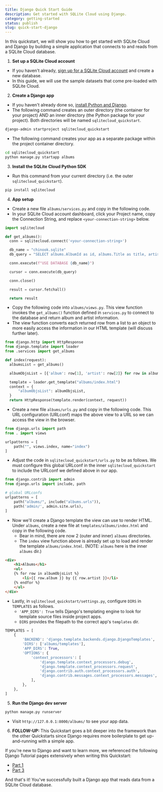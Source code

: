 ```yaml
---
title: Django Quick Start Guide
description: Get started with SQLite Cloud using Django.
category: getting-started
status: publish
slug: quick-start-django
---
```


In this quickstart, we will show you how to get started with SQLite Cloud and Django by building a simple application that connects to and reads from a SQLite Cloud database.

1. **Set up a SQLite Cloud account**
  - If you haven't already, [sign up for a SQLite Cloud account](https://sqlitecloud.io/register) and create a new database.
  - In this guide, we will use the sample datasets that come pre-loaded with SQLite Cloud.

2. **Create a Django app**
  - If you haven't already done so, [install Python and Django](https://docs.djangoproject.com/en/5.0/intro/install/).
  - The following command creates an outer directory (the container for your project) AND an inner directory (the Python package for your project). Both directories will be named `sqlitecloud_quickstart`.

```bash
django-admin startproject sqlitecloud_quickstart
```
  - The following command creates your app as a separate package within the project container directory.

```bash
cd sqlitecloud_quickstart
python manage.py startapp albums
```

3. **Install the SQLite Cloud Python SDK**
  - Run this command from your current directory (i.e. the outer `sqlitecloud_quickstart`).

```bash
pip install sqlitecloud
```

4. **App setup**
  - Create a new file `albums/services.py` and copy in the following code.
  - In your SQLite Cloud account dashboard, click your Project name, copy the Connection String, and replace `<your-connection-string>` below.

```python
import sqlitecloud

def get_albums():
  conn = sqlitecloud.connect('<your-connection-string>')

  db_name = "chinook.sqlite"
  db_query = "SELECT albums.AlbumId as id, albums.Title as title, artists.name as artist FROM albums INNER JOIN artists WHERE artists.ArtistId = albums.ArtistId LIMIT 20"

  conn.execute(f"USE DATABASE {db_name}")

  cursor = conn.execute(db_query)

  conn.close()

  result = cursor.fetchall()

  return result
```

  - Copy the following code into `albums/views.py`. This view function invokes the `get_albums()` function defined in `services.py` to connect to the database and return album and artist information.
  - The view function converts each returned row from a list to an object to more easily access the information in our HTML template (will discuss further later).

```python
from django.http import HttpResponse
from django.template import loader
from .services import get_albums

def index(request):
  albumsList = get_albums()

  albumObjsList = [{'album': row[1], 'artist': row[2]} for row in albumsList]

  template = loader.get_template("albums/index.html")
  context = {
      "albumObjsList": albumObjsList,
  }
  return HttpResponse(template.render(context, request))
```

  - Create a new file `albums/urls.py` and copy in the following code. This URL configuration (URLconf) maps the above view to a URL so we can access the view in the browser.

```python
from django.urls import path
from . import views

urlpatterns = [
    path("", views.index, name="index")
]
```

  - Adjust the code in `sqlitecloud_quickstart/urls.py` to be as follows. We must configure this global URLconf in the inner `sqlitecloud_quickstart` to include the URLconf we defined above in our app.

```python
from django.contrib import admin
from django.urls import include, path

# global URLconfs
urlpatterns = [
    path("albums/", include("albums.urls")),
    path('admin/', admin.site.urls),
]
```

  - Now we'll create a Django template the view can use to render HTML. Under `albums`, create a new file at `templates/albums/index.html` and copy in the following code.
    - Bear in mind, there are now 2 (outer and inner) `albums` directories.
    - The `index` view function above is already set up to load and render the template `albums/index.html`. (NOTE: `albums` here is the inner `albums` dir.)

```html
<div>
    <h1>Albums</h1>
    <ul>
    {% for row in albumObjsList %}
        <li>{{ row.album }} by {{ row.artist }}</li>
    {% endfor %}
    </ul>
</div>
```
  - Lastly, in `sqlitecloud_quickstart/settings.py`, configure `DIRS` in `TEMPLATES` as follows.
    - `'APP_DIRS': True` tells Django's templating engine to look for template source files inside project apps.
    - `DIRS` provides the filepath to the correct app's `templates` dir.

```python
TEMPLATES = [
    {
        'BACKEND': 'django.template.backends.django.DjangoTemplates',
        'DIRS': ['albums/templates'],
        'APP_DIRS': True,
        'OPTIONS': {
            'context_processors': [
                'django.template.context_processors.debug',
                'django.template.context_processors.request',
                'django.contrib.auth.context_processors.auth',
                'django.contrib.messages.context_processors.messages',
            ],
        },
    },
]
```

5. **Run the Django dev server**

```bash
python manage.py runserver
```

  - Visit `http://127.0.0.1:8000/albums/` to see your app data.

6. **FOLLOW-UP:**
This Quickstart goes a bit deeper into the framework than the other Quickstarts since Django requires more boilerplate to get up-and-running with a simple app.

If you're new to Django and want to learn more, we referenced the following Django Tutorial pages extensively when writing this Quickstart:
  - [Part 1](https://docs.djangoproject.com/en/5.0/intro/tutorial01)
  - [Part 3](https://docs.djangoproject.com/en/5.0/intro/tutorial03)

And that's it! You've successfully built a Django app that reads data from a SQLite Cloud database.